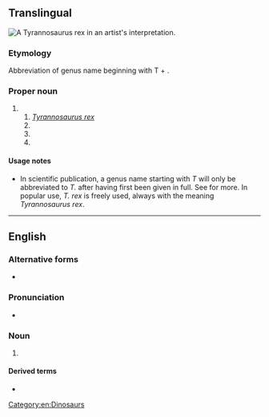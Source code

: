 {{also|T-Rex|T-rex|T. Rex}}
==Translingual==
[[File:Rjpalmer tyrannosaurusrex (white background).jpg|thumb|A ''Tyrannosaurus rex'' in an artist's interpretation.]]
{{wikipedia}}
{{wikispecies|Tyrannosaurus rex}}
{{wikispecies|Tachyoryctes rex}}
{{wikispecies|Tyrannasorus rex}}
{{wikispecies|Tyrannobdella rex}}

===Etymology===
Abbreviation of genus name beginning with T + {{der|mul|la|rex||king}}.

===Proper noun===
{{taxoninfl|head=[[T.]] {{epinew|rex||la}}|i=1|g=m}}

# {{speciesabbrev|T|rex||la}}
## ''[[Tyrannosaurus rex]]''
## {{taxlink|Tachyoryctes rex|species|noshow=1}}
## {{taxlink|Tyrannasorus rex|species|noshow=1}}
## {{taxlink|Tyrannobdella rex|species|noshow=1}}

====Usage notes====
* In scientific publication, a genus name starting with ''T'' will only be abbreviated to ''T.'' after having first been given in full. See {{WSpepisearch|T._rex|T. rex}} for more. In popular use, ''T. rex'' is freely used, always with the meaning ''Tyrannosaurus rex''.

----

==English==

===Alternative forms===
* {{alter|en|T. Rex|T-rex|T-Rex||informal, nonstandard}}

===Pronunciation===
* {{IPA|en|/ˈtiː ɹɛks/}}

===Noun===
{{en-noun}}

# {{abbreviation of|en|Tyrannosaurus rex}}

====Derived terms====
* {{l|en|Rexy}}

[[Category:en:Dinosaurs]]